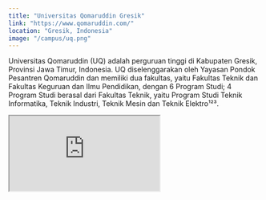 ```yaml
---
title: "Universitas Qomaruddin Gresik"
link: "https://www.qomaruddin.com/"
location: "Gresik, Indonesia"
image: "/campus/uq.png"
---
```


Universitas Qomaruddin (UQ) adalah perguruan tinggi di Kabupaten Gresik, Provinsi Jawa Timur, Indonesia. UQ diselenggarakan oleh Yayasan Pondok Pesantren Qomaruddin dan memiliki dua fakultas, yaitu Fakultas Teknik dan Fakultas Keguruan dan Ilmu Pendidikan, dengan 6 Program Studi; 4 Program Studi berasal dari Fakultas Teknik, yaitu Program Studi Teknik Informatika, Teknik Industri, Teknik Mesin dan Teknik Elektro¹²³.

<iframe src="https://www.google.com/maps/embed?pb=!1m18!1m12!1m3!1d3959.656849339661!2d112.57137057506864!3d-7.049548469078701!2m3!1f0!2f0!3f0!3m2!1i1024!2i768!4f13.1!3m3!1m2!1s0x2e77e31eca2dc6d1%3A0xec56c122756883b3!2sUniversitas%20Qomaruddin!5e0!3m2!1sid!2sid!4v1704527002495!5m2!1sid!2sid" className="w-full h-96 mb-32" loading="lazy" referrerpolicy="no-referrer-when-downgrade"></iframe>